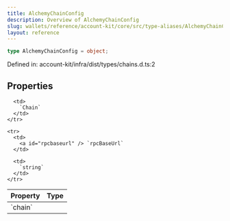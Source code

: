 ```yaml
---
title: AlchemyChainConfig
description: Overview of AlchemyChainConfig
slug: wallets/reference/account-kit/core/src/type-aliases/AlchemyChainConfig
layout: reference
---
```


```ts
type AlchemyChainConfig = object;
```

Defined in: account-kit/infra/dist/types/chains.d.ts:2

## Properties

<table>
  <thead>
    <tr>
      <th align="left">Property</th>
      <th align="left">Type</th>
    </tr>
  </thead>

  <tbody>
    <tr>
      <td>
        <a id="chain" /> `chain`
      </td>

      <td>
        `Chain`
      </td>
    </tr>

    <tr>
      <td>
        <a id="rpcbaseurl" /> `rpcBaseUrl`
      </td>

      <td>
        `string`
      </td>
    </tr>

  </tbody>
</table>
